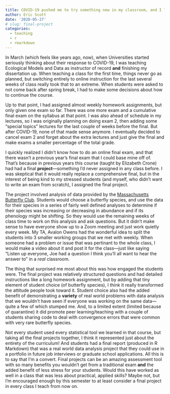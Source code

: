 ```yaml
---
title: COVID-19 pushed me to try something new in my classroom, and I loved it!
author: Eric Scott
date: '2020-05-27'
# slug: final-project
categories:
  - teaching
  - r
  - rmarkdown
---
```


In March (which feels like years ago, now), when Universities started seriously thinking about their response to COVID-19, I was teaching Ecological Models and Data as instructor of record **and** finishing my dissertation up.
When teaching a class for the first time, things never go as planned, but switching entirely to online instruction for the last several weeks of class really took that to an extreme.
When students were asked to not come back after spring break, I had to make some decisions about how to continue the course.

Up to that point, I had assigned almost weekly homework assignments, but only given one exam so far.
There was one more exam and a cumulative final exam on the syllabus at that point.
I was also ahead of schedule in my lectures, so I was originally planning on doing exam 2, then adding some "special topics" lectures for the last couple of weeks before the final.
But after COVID-19, none of that made sense anymore.
I eventually decided to cancel exam 2 and forget about the extra lectures and just give the final and make exams a smaller percentage of the total grade.

I quickly realized I didn't know how to do an online final exam, and that there wasn't a previous year's final exam that I could base mine off of.
That's because in previous years this course (taught by Elizabeth Crone) had had a final **project**---something I'd never assigned in any class before.
I was skeptical that it would really replace a comprehensive final, but in the interest of being kind to my stressed students (and myself, who didn't want to write an exam from scratch), I assigned the final project.

The project involved analysis of data provided by the [Massachusetts Butterfly Club](https://www.naba.org/chapters/nabambc/).
Students would choose a butterfly species, and use the data for their species in a series of fairly well defined analyses to determine if their species was increasing or decreasing in abundance and if its phenology might be shifting.
So they would use the remaining weeks of class time to work on this analysis and ask questions.
But it didn't make sense to have everyone show up to a Zoom meeting and just work quietly every week.
My TA, Avalon Owens had the wonderful idea to split the students into 3 smaller working groups that we met with weekly.
When someone had a problem or issue that was pertinant to the whole class, I would make a video about it and post it for the class---just like saying "Listen up everyone, Joe had a question I think you'll all want to hear the answer to" in a *real* classroom.

The thing that surprised me most about this was how engaged the students were.
The final project was relatively structured questions and had detailed instructions like a long homework assignment, but by adding that tiny element of student choice (of butterfly species), I think it really transformed the attitude people took toward it.
Student choice also had the added benefit of demonstrating a **variety** of real world problems with data analysis that we wouldn't have seen if everyone was working on the same data---quite a few of which stumped me.
And, to a limited extent (limited because of quarantine) it did promote peer learning/teaching with a couple of students sharing code to deal with convergence errors that were common with very rare butterfly species.

Not every student used every statistical tool we learned in that course, but taking all the final projects together, I think it represented just about the entirety of the curriculum!
And students had a final report (produced in R Markdown) that was a real world data analysis project that they could use in a portfolio in future job interviews or graduate school applications.
All this is to say that I'm a convert.
Final projects can be an amazing assessment tool with so many benefits you wouldn't get from a traditional exam **and** the added benefit of less stress for your students.
Would this have worked as well in a class that was less about practical, applied skills?
Maybe not, but I'm encouraged enough by this semester to at least consider a final project in every class I teach from now on.
